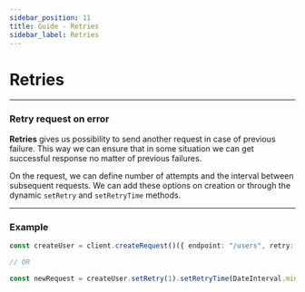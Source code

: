 ```yaml
---
sidebar_position: 11
title: Guide - Retries
sidebar_label: Retries
---
```


# Retries

---

### Retry request on error

**Retries** gives us possibility to send another request in case of previous failure. This way we can ensure that in
some situation we can get successful response no matter of previous failures.

On the request, we can define number of attempts and the interval between subsequent requests. We can add these options
on creation or through the dynamic `setRetry` and `setRetryTime` methods.

---

### Example

```ts
const createUser = client.createRequest()({ endpoint: "/users", retry: 4, retryTime: DateInterval.second * 3 });

// OR

const newRequest = createUser.setRetry(1).setRetryTime(DateInterval.minute);
```
